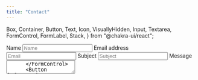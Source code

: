 ```yaml
---
title: "Contact"
---
```


  Box,
  Container,
  Button,
  Text,
  Icon,
  VisuallyHidden,
  Input,
  Textarea,
  FormControl,
  FormLabel,
  Stack,
} from "@chakra-ui/react";

<Box maxW="lg" mb="10">
  <form
    d="grid"
    col="1|repeat(2, auto)"
    gap="4"
    mt="0"
    w="full|auto"
    method="post"
    action="/contact-success"
    netlify-honeypot="bot-field"
    data-netlify="true"
    name="contact"
  >
    <Stack spacing="4" direction="column">
      <VisuallyHidden>
        <input type="hidden" name="bot-field" />
        <input type="hidden" name="form-name" value="contact" />
      </VisuallyHidden>
      <FormControl id="name" isRequired>
        <VisuallyHidden>
          <FormLabel>Name</FormLabel>
        </VisuallyHidden>
        <Input type="text" placeholder="Name" />
      </FormControl>
      <FormControl id="email" isRequired>
        <VisuallyHidden>
          <FormLabel>Email address</FormLabel>
        </VisuallyHidden>
        <Input type="email" placeholder="Email" />
      </FormControl>
      <FormControl id="subject" isRequired>
        <VisuallyHidden>
          <FormLabel>Subject</FormLabel>
        </VisuallyHidden>
        <Input type="text" placeholder="Subject" />
      </FormControl>
      <FormControl id="email" isRequired>
        <VisuallyHidden>
          <FormLabel>Message</FormLabel>
        </VisuallyHidden>
        <Textarea placeholder="Enter your message here." />
      </FormControl>
      <Button leftIcon={<Icon as={FiMail} />} colorScheme="brand" type="submit">
        Send Message
      </Button>
    </Stack>
  </form>
</Box>
